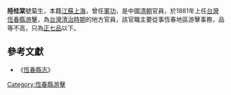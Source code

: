 '''陸桂棠'''號菊生，本籍[[江蘇|江蘇]][[上海|上海]]，曾任[[軍功|軍功]]，是中國[[清朝|清朝]]官員，於1881年上任[[台灣|台灣]][[恆春縣|恆春縣]][[游擊|游擊]]，為[[台灣清治時期|台灣清治時期]]的地方官員，該官職主要從事恆春地區游擊事務，品等不高，只為[[正七品|正七品]]以下。
{{start box}}
{{s-before|[[黃國棟|黃國棟]]}}
{{s-title|[[台灣|台灣]][[恆春縣|恆春縣]][[游擊|游擊]]|1881年上任}}
{{s-after|[[劉維興|劉維興]]}}
{{end box}}

==參考文獻==
*《[[恆春縣志|恆春縣志]]》
{{清朝人物小作品}}

[[Category:恆春縣游擊|Category:恆春縣游擊]]